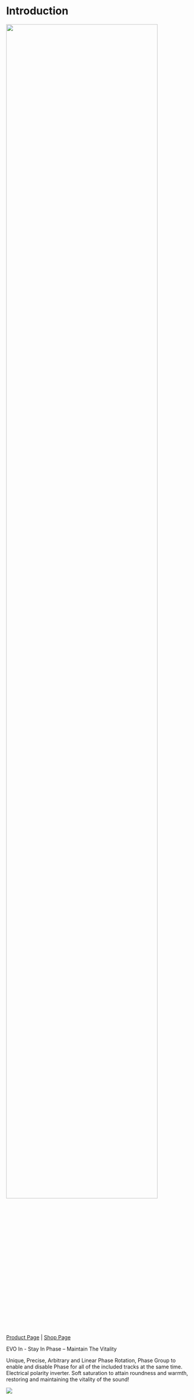 # Introduction

![](https://flux-shared.s3.amazonaws.com/doc_images/Plugins/evo-in/ManualEvoIn-000.jpg){width=90%}

[Product Page](https://www.flux.audio/project/evo-series/) 
| [Shop Page](https://shop.flux.audio/en_US/products/evo-series-pack)


EVO In - Stay In Phase – Maintain The Vitality

Unique, Precise, Arbitrary and Linear Phase Rotation, Phase Group to enable and disable Phase for all of the
included tracks at the same time. Electrical polarity inverter. Soft saturation to attain roundness and warmth,
restoring and maintaining the vitality of the sound!

![](https://flux-shared.s3.amazonaws.com/doc_images/Plugins/evo-in/ManualEvoIn-003.jpg)
